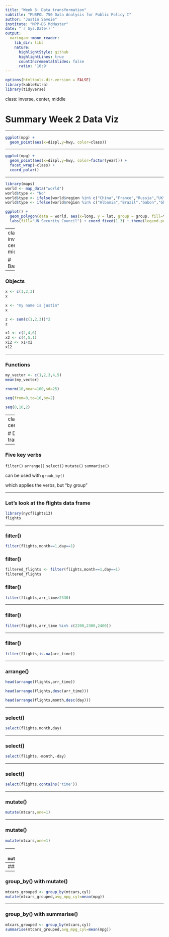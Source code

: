 ```yaml
---
title: "Week 3: Data transformation"
subtitle: "PUBPOL 750 Data Analysis for Public Policy I"
author: "Justin Savoie"
institute: "MPP-DS McMaster"
date: "`r Sys.Date()`"
output:
  xaringan::moon_reader:
    lib_dir: libs
    nature:
      highlightStyle: github
      highlightLines: true
      countIncrementalSlides: false
      ratio: '16:9'
---
```


```r
options(htmltools.dir.version = FALSE)
library(kableExtra)
library(tidyverse)
```

class: inverse, center, middle

# Summary Week 2 Data Viz

---

```r
ggplot(mpg) +
  geom_point(aes(x=displ,y=hwy, color=class))
```

---

```r
ggplot(mpg) +
  geom_point(aes(x=displ,y=hwy, color=factor(year))) +
  facet_wrap(~class) +
  coord_polar()
```

---

```r
library(maps)
world <- map_data("world")
world$type <- "No"
world$type <- ifelse(world$region %in% c("China","France","Russia","UK","USA"),"Perm.",world$type)
world$type <- ifelse(world$region %in% c("Albania","Brazil","Gabon","Ghana","India","Ireland","Kenya","Mexico","Norway","United Arab Emirates"),"Non.perm",world$type)

ggplot() +
  geom_polygon(data = world, aes(x=long, y = lat, group = group, fill=type)) + 
  labs(fill="UN Security Council") + coord_fixed(1.3) + theme(legend.position = "top", plot.margin = margin(-5,1,1.5,1.2, "cm"))
```

---
class: inverse, center, middle

# Basics

---

### Objects

```r
x <- c(1,2,3)
x
```

```r
x <- "my name is justin"
x
```

```r
z <- sum(c(1,2,3))*2
z
```

```r
x1 <- c(2,4,6)
x2 <- c(4,5,1)
x12 <- x1+x2
x12
```

---

### Functions

```r
my_vector <- c(1,2,3,4,5)
mean(my_vector)
```

```r
rnorm(10,mean=100,sd=25)
```

```r
seq(from=0,to=10,by=2)
```
```r
seq(0,10,2)
```
---
class: inverse, center, middle

# Data transformation

---

### Five key verbs

`filter()`
`arrange()`
`select()`
`mutate()`
`summarise()`

can be used with 
`groub_by()`

which applies the verbs, but "by group"

---

### Let's look at the flights data frame

```r
library(nycflights13)
flights
```

---

### filter()

```r
filter(flights,month==1,day==1)
```

### filter()

```r
filtered_flights <- filter(flights,month==1,day==1)
filtered_flights
```

### filter()

```r
filter(flights,arr_time>2330)
```
---

### filter()

```r
filter(flights,arr_time %in% c(2200,2300,2400))
```
---

### filter()

```r
filter(flights,is.na(arr_time))
```
---

### arrange()

```r
head(arrange(flights,arr_time))
```

```r
head(arrange(flights,desc(arr_time)))
```

```r
head(arrange(flights,month,desc(day)))
```

---

### select()
```r
select(flights,month,day)  
```
---

### select()
```r
select(flights,-month,-day)  
```
---

### select()
```r
select(flights,contains('time'))
```
---

### mutate()
```r
mutate(mtcars,one=1)
```
---

### mutate()
```r
mutate(mtcars,one=1)
```
---
### mutate()
```r
mutate(mtcars,hp2=hp^2)
```
---
### mutate()
```r
mutate(mtcars,hpbycyl=hp/cyl)
```
---
### group_by() with mutate()
```r
mtcars_grouped <- group_by(mtcars,cyl)
mutate(mtcars_grouped,avg_mpg_cyl=mean(mpg))
```
---
### group_by() with summarise()
```r
mtcars_grouped <- group_by(mtcars,cyl)
summarise(mtcars_grouped,avg_mpg_cyl=mean(mpg))
```
